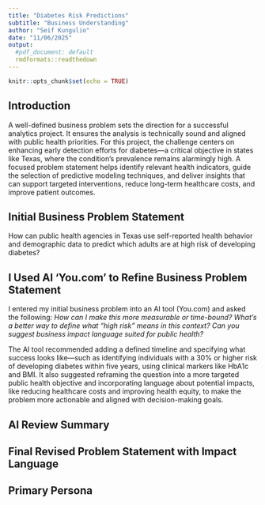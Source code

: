 ```yaml
---
title: "Diabetes Risk Predictions"
subtitle: "Business Understanding"
author: "Seif Kungulio"
date: "11/06/2025"
output: 
  #pdf_document: default 
  rmdformats::readthedown
---
```


```r
knitr::opts_chunk$set(echo = TRUE)
```

## **Introduction**
A well-defined business problem sets the direction for a successful analytics project. It ensures the analysis is technically sound and aligned with public health priorities. For this project, the challenge centers on enhancing early detection efforts for diabetes—a critical objective in states like Texas, where the condition’s prevalence remains alarmingly high. A focused problem statement helps identify relevant health indicators, guide the selection of predictive modeling techniques, and deliver insights that can support targeted interventions, reduce long-term healthcare costs, and improve patient outcomes.


## **Initial Business Problem Statement**
How can public health agencies in Texas use self-reported health behavior and demographic data to predict which adults are at high risk of developing diabetes?


## **I Used AI 'You.com' to Refine Business Problem Statement**
I entered my initial business problem into an AI tool (You.com) and asked the following: *How can I make this more measurable or time-bound? What’s a better way to define what “high risk” means in this context? Can you suggest business impact language suited for public health?*

The AI tool recommended adding a defined timeline and specifying what success looks like—such as identifying individuals with a 30% or higher risk of developing diabetes within five years, using clinical markers like HbA1c and BMI. It also suggested reframing the question into a more targeted public health objective and incorporating language about potential impacts, like reducing healthcare costs and improving health equity, to make the problem more actionable and aligned with decision-making goals.


## **AI Review Summary**


## **Final Revised Problem Statement with Impact Language**


## **Primary Persona**


##